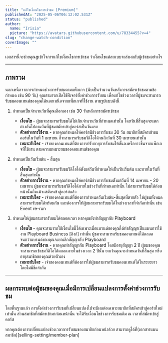 ```yaml
---
title: "แก้ไขเงื่อนไขการเข้าชม [Premium]"
publishedAt: "2025-05-06T06:12:02.531Z"
status: "published"
author:
  name: "Irisia"
  picture: "https://avatars.githubusercontent.com/u/78334455?v=4"
slug: "change-watch-condition"
coverImage: ""
---
```


เอกสารนี้จะช่วยคุณgเข้าใจการแก้ไขเงื่อนไขการเข้าชม ว่าเงื่อนไขแต่ละแบบจะส่งผลกับผู้เข้าชมอย่างไร

---

## ภาพรวม

นอกเหนือจากการกำหนดช่วงการรับชมตามแพ็กเกจ (นับเป็นจำนวนวันหลังการสมัครเข้าชมตามข้อกำหนด เช่น 90 วัน) คุณสามารถเปิดใช้ฟีเจอร์ตั้งค่าช่วงการรับชม เพื่อแก้ไขช่วงเวลาที่ผู้ชมจะสามารถรับชมคอนเทนต์ของคุณได้นอกเหนือจากแพ็กเกจที่ใช้งาน ตามรูปแบบดังนี้

1. กำหนดเป็นจำนวนวันที่คุณเลือกเอง เช่น 30 วันหลังการสมัครเข้าชม
    - **เงื่อนไข** - ผู้ชมจะสามารถรับชมได้ไม่เกินจำนวนวันที่กำหนดเท่านั้น โดยวันที่สิ้นสุดจะแตกต่างกันไปตามวันที่ผู้ชมสมัครเข้าสู่คอร์สเป็นวันแรก 
    - **ตัวอย่างการใช้งาน** - หากคุณกำหนดให้คอร์สมีช่วงการรับชม 30 วัน สมาชิกที่สมัครเข้าชมคอร์สในวันที่ 1 เมษายน ก็จะสามารถรับชมวีดิโอได้จนถึงวันที่ 30 เมษายนเท่านั้น
    - **เหมาะกับใคร** - เจ้าของคอนเทนต์ที่ต้องการปรับอายุการรับชมให้สั้นลงหรือยาวขึ้นจากแพ็กเกจที่ใช้งาน ตามความเหมาะสมของคอนเทนต์ของคุณ

2. กำหนดเป็นวันเริ่มต้น - สิ้นสุด
    - **เงื่อนไข** - ผู้ชมจะสามารถรับชมวีดิโอได้ตั้งแต่วันที่กำหนดให้เป็นวันเริ่มต้น และภายในวันที่สิ้นสุดเท่านั้น
    - **ตัวอย่างการใช้งาน** - หากคุณกำหนดให้คอร์สมีช่วงการรับชมตั้งแต่วันที่ 14 เมษายน - 20 เมษายน ผู้ชมจะสามารถรับชมวีดิโอได้ภายในช่วงวันที่กำหนดเท่านั้น ไม่สามารถรับชมได้ก่อนหน้านั้นถึงแม้จะสมัครเข้าสู่คอร์สแล้ว
    - **เหมาะกับใคร** - เจ้าของคอนเทนต์ที่ต้องการกำหนดวันเริ่มต้น-สิ้นสุดที่ตายตัว ให้ผู้ชมทั้งหมดสามารถรับชมได้พร้อมกัน และต้องการให้ผู้ชมสามารถรับชมได้ในช่วงเวลาที่จำกัดเท่านั้น เช่น Event re-run

3. กำหนดให้ผู้ชมสามารถรับชมได้ตลอดเวลา หากคุณยังทำสัญญากับ Playboard
    - **เงื่อนไข** - คุณจะสามารถใช้เงื่อนไขนี้ได้เฉพาะเมื่อแบรนด์ของคุณได้ทำสัญญาเป็นแผนการใช้งาน Playboard Business [ลิงก์] เท่านั้น  ผู้ชมจะสามารถรับชมคอนเทนต์ได้ตลอด จนกว่าแบรนด์ของคุณจะยกเลิกสัญญากับ Playboard 
    - **ตัวอย่างการใช้งาน** - หากคุณทำสัญญากับ Playboard โดยมีอายุสัญญา 2 ปี ผู้ชมของคุณจะสามารถเข้าชมวีดิโอได้ตลอดภายในช่วงเวลา 2 ปีนั้น ยกเว้นคุณจะกำหนดวันที่สิ้นสุด หรืออายุสมาชิกของคุณด้วยตัวเอง
    - **เหมาะกับใคร** - เจ้าของคอนเทนต์ที่ต้องการให้ผู้ชมสามารถรับชมคอนเทนต์ได้ในระยะยาวโดยไม่มีขีดจำกัด 

---

## ผลกระทบต่อผู้ชมของคุณเมื่อมีการเปลี่ยนแปลงการตั้งค่าช่วงการรับชม

โดยพื้นฐานแล้ว การตั้งค่าช่วงการรับชมที่เปลี่ยนแปลงไปจะมีผลต่อเฉพาะสมาชิกที่สมัครเข้าสู่คอร์สใหม่เท่านั้น ส่วนสมาชิกที่สมัครเข้ามาก่อนหน้านั้น จะได้รับเงื่อนไขช่วงการรับชมเดิม ณ เวลาที่สมัครเข้าสู่คอร์ส

หากคุณต้องการเปลี่ยนแปลงช่วงเวลาการรับชมของสมาชิกก่อนหน้าด้วย สามารถดูได้ที่(เอกสารแผนสมาชิก)[selling-setting/member-plan]